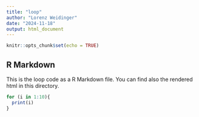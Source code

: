 ```yaml
---
title: "loop"
author: "Lorenz Weidinger"
date: "2024-11-18"
output: html_document
---
```


```r
knitr::opts_chunk$set(echo = TRUE)
```

## R Markdown

This is the loop code as a R Markdown file. You can find also the rendered html in this directory.

```r
for (i in 1:10){
  print(i)
}
```

